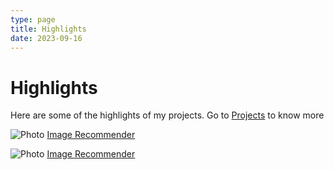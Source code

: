 ```yaml
---
type: page
title: Highlights
date: 2023-09-16
---
```


# Highlights

Here are some of the highlights of my projects. Go to [Projects](../posts) to know more


<Image
  src="/images/combi.png"
  alt="Photo"
  width={400}
  height={300}
  priority
  className="next-image"
/>
[Image Recommender](https://github.com/adhamarif/ImageRecommender)

<Image
  src="/images/image-tsne.jpg"
  alt="Photo"
  width={400}
  height={300}
  priority
  className="next-image"
/>
[Image Recommender ](https://github.com/adhamarif/ImageRecommender)
